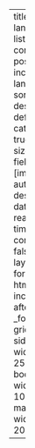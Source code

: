 ---
title: "Blog"
lang: en
listing:
  contents: posts
  include:
    lang: en
  sort: "date desc"
  type: default
  categories: true
  page-size: 9
  fields: [image, author, title, description, date, reading-time]  
comments: false
page-layout: full
format: 
  html:
    include-after-body: _footer.html 
    grid:
      sidebar-width: 250px
      body-width: 1000px
      margin-width: 200px

---